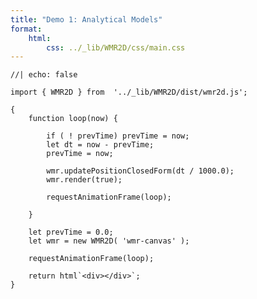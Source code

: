 ```yaml
---
title: "Demo 1: Analytical Models"
format:
    html:
        css: ../_lib/WMR2D/css/main.css
---
```


<!--
Projectile and wmr

demos
1. analytical projectile
2. numerical particle projectile
3. numerical particle projectile with bounce
4. rigid-body projectile
5. walker?
-->

```{=html}
<div>
    <canvas id="wmr-canvas"></canvas>
</div>
```


```ojs
//| echo: false

import { WMR2D } from  '../_lib/WMR2D/dist/wmr2d.js';

{
    function loop(now) {

        if ( ! prevTime) prevTime = now;
        let dt = now - prevTime;
        prevTime = now;

        wmr.updatePositionClosedForm(dt / 1000.0);
        wmr.render(true);

        requestAnimationFrame(loop);

    }

    let prevTime = 0.0;
    let wmr = new WMR2D( 'wmr-canvas' );

    requestAnimationFrame(loop);

    return html`<div></div>`;
}
```
